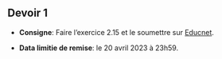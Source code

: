 ## Devoir 1

- **Consigne**: Faire l'exercice 2.15 et le soumettre sur [Educnet](https://educnet.enpc.fr/course/view.php?id=1776#section-0).

- **Data limitie de remise**: le 20 avril 2023 à 23h59.

